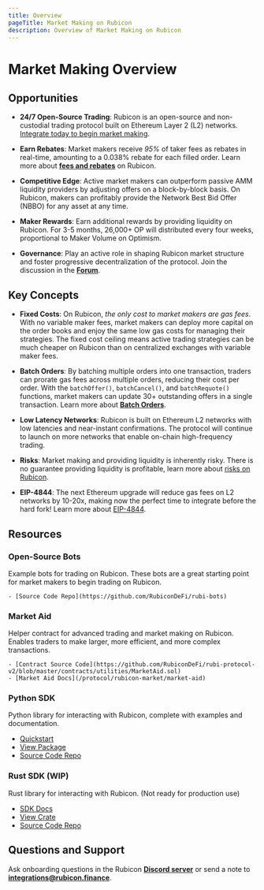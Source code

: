 ```yaml
---
title: Overview
pageTitle: Market Making on Rubicon
description: Overview of Market Making on Rubicon
---
```


# Market Making Overview

## Opportunities

- **24/7 Open-Source Trading**: Rubicon is an open-source and non-custodial trading protocol built on Ethereum Layer 2 (L2) networks. [Integrate today to begin market making](/protocol/deployments).

- **Earn Rebates**: Market makers receive *95%* of taker fees as rebates in real-time, amounting to a 0.038% rebate for each filled order. Learn more about **[fees and rebates](/protocol/rubicon-market/fees)** on Rubicon.

- **Competitive Edge**: Active market makers can outperform passive AMM liquidity providers by adjusting offers on a block-by-block basis. On Rubicon, makers can profitably provide the Network Best Bid Offer (NBBO) for any asset at any time.

- **Maker Rewards**: Earn additional rewards by providing liquidity on Rubicon. For 3-5 months, 26,000+ OP will distributed every four weeks, proportional to Maker Volume on Optimism. 

- **Governance**: Play an active role in shaping Rubicon market structure and foster progressive decentralization of the protocol. Join the discussion in the **[Forum](https://forum.rubicon.finance/)**.

## Key Concepts

- **Fixed Costs**: On Rubicon, *the only cost to market makers are gas fees*. With no variable maker fees, market makers can deploy more capital on the order books and enjoy the same low gas costs for managing their strategies. The fixed cost ceiling means active trading strategies can be much cheaper on Rubicon than on centralized exchanges with variable maker fees.

- **Batch Orders**: By batching multiple orders into one transaction, traders can prorate gas fees across multiple orders, reducing their cost per order. With the `batchOffer()`, `batchCancel()`, and `batchRequote()` functions, market makers can update 30+ outstanding offers in a single transaction. Learn more about **[Batch Orders](/protocol/rubicon-market/batch-orders)**.

- **Low Latency Networks**: Rubicon is built on Ethereum L2 networks with low latencies and near-instant confirmations. The protocol will continue to launch on more networks that enable on-chain high-frequency trading.

- **Risks**: Market making and providing liquidity is inherently risky. There is no guarantee providing liquidity is profitable, learn more about [risks on Rubicon](/protocol/risks).

- **EIP-4844**: The next Ethereum upgrade will reduce gas fees on L2 networks by 10-20x, making now the perfect time to integrate before the hard fork! Learn more about [EIP-4844](https://www.eip4844.com/).

## Resources

### Open-Source Bots

Example bots for trading on Rubicon. These bots are a great starting point for market makers to begin trading on Rubicon.

    - [Source Code Repo](https://github.com/RubiconDeFi/rubi-bots)

### Market Aid

Helper contract for advanced trading and market making on Rubicon. Enables traders to make larger, more efficient, and more complex transactions.

    - [Contract Source Code](https://github.com/RubiconDeFi/rubi-protocol-v2/blob/master/contracts/utilities/MarketAid.sol)
    - [Market Aid Docs](/protocol/rubicon-market/market-aid)

### Python SDK

Python library for interacting with Rubicon, complete with examples and documentation.

  - [Quickstart](https://rubi.readthedocs.io/en/latest/quickstart.html)
  - [View Package](https://pypi.org/project/rubi/)
  - [Source Code Repo](https://github.com/RubiconDeFi/rubi-py)

### Rust SDK (WIP)

Rust library for interacting with Rubicon. (Not ready for production use)

  - [SDK Docs](https://docs.rs/rubi/latest/rubi/)
  - [View Crate](https://crates.io/crates/rubi)
  - [Source Code Repo](https://github.com/RubiconDeFi/rubi-rs)

## Questions and Support

Ask onboarding questions in the Rubicon **[Discord server](https://discord.com/invite/E7pS24J)** or send a note to **integrations@rubicon.finance**.
